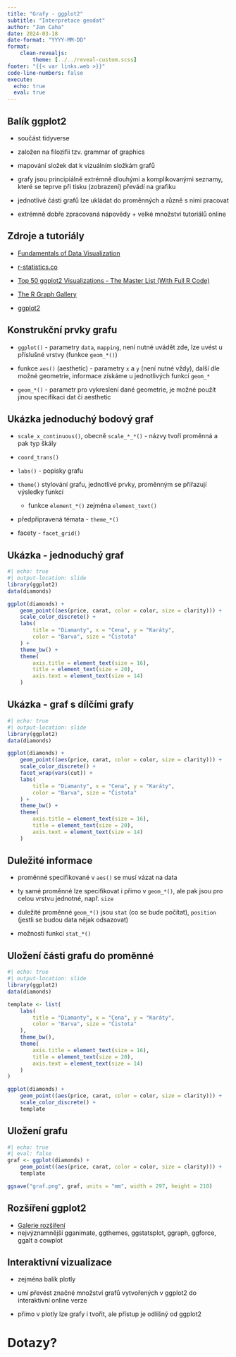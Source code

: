 ```yaml
---
title: "Grafy - ggplot2"
subtitle: "Interpretace geodat"
author: "Jan Caha"
date: 2024-03-18
date-format: "YYYY-MM-DD"
format: 
    clean-revealjs:
        theme: [../../reveal-custom.scss]
footer: "{{< var links.web >}}"
code-line-numbers: false
execute:
  echo: true
  eval: true
---
```


## Balík ggplot2

- součást [tidyverse]{.software}

- založen na filozifii tzv. grammar of graphics

- mapování složek dat k vizuálním složkám grafů

- grafy jsou principiálně extrémně dlouhými a komplikovanými seznamy, které se teprve při tisku (zobrazení) převádí na grafiku

- jednotlivé části grafů lze ukládat do proměnných a různě s nimi pracovat

- extrémně dobře zpracovaná nápovědy + velké množství tutoriálů online


## Zdroje a tutoriály

- [Fundamentals of Data Visualization](https://serialmentor.com/dataviz/)

- [r-statistics.co](http://r-statistics.co/)

- [Top 50 ggplot2 Visualizations - The Master List (With Full R Code)](http://r-statistics.co/Top50-Ggplot2-Visualizations-MasterList-R-Code.html)

- [The R Graph Gallery](https://www.r-graph-gallery.com/)

- [ggplot2](https://ggplot2.tidyverse.org/)

## Konstrukční prvky grafu

- `ggplot()` - parametry `data`, `mapping`, není nutné uvádět zde, lze uvést u příslušné vrstvy (funkce `geom_*()`)

- funkce `aes()` (aesthetic) - parametry `x` a `y` (není nutné vždy), další dle možné geometrie, informace získáme u jednotlivých funkcí `geom_*`

- `geom_*()` - parametr pro vykreslení dané geometrie, je možné použít jinou specifikaci dat či aesthetic

## Ukázka jednoduchý bodový graf

- `scale_x_continuous()`, obecně `scale_*_*()` - názvy tvoří proměnná a pak typ škály

- `coord_trans()`

- `labs()` - popisky grafu

- `theme()` stylování grafu, jednotlivé prvky, proměnným se přiřazují výsledky funkcí 
   - funkce `element_*()` zejména `element_text()`

- předpřipravená témata - `theme_*()`

- facety - `facet_grid()`

## Ukázka - jednoduchý graf

```r
#| echo: true
#| output-location: slide
library(ggplot2)
data(diamonds)

ggplot(diamonds) +
    geom_point((aes(price, carat, color = color, size = clarity))) +
    scale_color_discrete() +
    labs(
        title = "Diamanty", x = "Cena", y = "Karáty",
        color = "Barva", size = "Čistota"
    ) +
    theme_bw() +
    theme(
        axis.title = element_text(size = 16),
        title = element_text(size = 20),
        axis.text = element_text(size = 14)
    )
```

## Ukázka - graf s dílčími grafy

```r
#| echo: true
#| output-location: slide
library(ggplot2)
data(diamonds)

ggplot(diamonds) +
    geom_point((aes(price, carat, color = color, size = clarity))) +
    scale_color_discrete() +
    facet_wrap(vars(cut)) +
    labs(
        title = "Diamanty", x = "Cena", y = "Karáty",
        color = "Barva", size = "Čistota"
    ) +
    theme_bw() +
    theme(
        axis.title = element_text(size = 16),
        title = element_text(size = 20),
        axis.text = element_text(size = 14)
    )
```

## Duležité informace

- proměnné specifikované v `aes()` se musí vázat na data

- ty samé proměnné lze specifikovat i přimo v `geom_*()`, ale pak jsou pro celou vrstvu jednotné, např. `size`

- duležité proměnné `geom_*()` jsou `stat` (co se bude počítat), `position` (jestli se budou data nějak odsazovat)

- možnosti funkcí `stat_*()`

## Uložení části grafu do proměnné

```r
#| echo: true
#| output-location: slide
library(ggplot2)
data(diamonds)

template <- list(
    labs(
        title = "Diamanty", x = "Cena", y = "Karáty",
        color = "Barva", size = "Čistota"
    ),
    theme_bw(),
    theme(
        axis.title = element_text(size = 16),
        title = element_text(size = 20),
        axis.text = element_text(size = 14)
    )
)

ggplot(diamonds) +
    geom_point((aes(price, carat, color = color, size = clarity))) +
    scale_color_discrete() +
    template

```

## Uložení grafu

```r
#| echo: true
#| eval: false
graf <- ggplot(diamonds) +
    geom_point((aes(price, carat, color = color, size = clarity))) +
    template

ggsave("graf.png", graf, units = "mm", width = 297, height = 210)
```

## Rozšíření ggplot2

- [Galerie rozšíření](https://exts.ggplot2.tidyverse.org/gallery/)
- nejvýznamnější [gganimate, ggthemes, ggstatsplot, ggraph, ggforce, ggalt]{.software} a [cowplot]{.software}

## Interaktivní vizualizace

- zejména balík [plotly]{.software}

- umí převést značné množství grafů vytvořených v [ggplot2]{.software} do interaktivní online verze

- přímo v [plotly]{.software} lze grafy i tvořit, ale přístup je odlišný od [ggplot2]{.software}


# Dotazy?{.center}